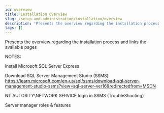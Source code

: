 ```yaml
---
id: overview
title: Installation Overview
slug: /setup-and-administration/installation/overview
description: 'Presents the overview regarding the installation process and links the available pages.'
tags: []
---
```


Presents the overview regarding the installation process and links the available pages


NOTES:

install Microsoft SQL Server Express

Download SQL Server Management Studio (SSMS) https://learn.microsoft.com/en-us/sql/ssms/download-sql-server-management-studio-ssms?view=sql-server-ver16&redirectedfrom=MSDN

NT AUTORITY\NETWORK SERVICE login in SSMS (TroubleShooting)

Server manager roles & features

